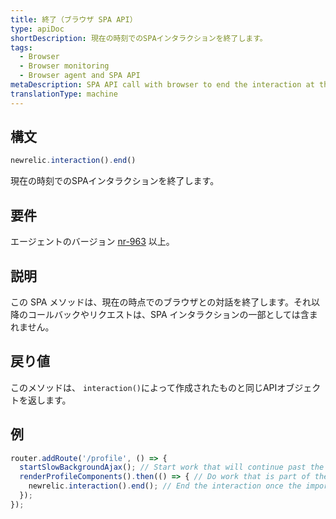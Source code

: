 ```yaml
---
title: 終了（ブラウザ SPA API）
type: apiDoc
shortDescription: 現在の時刻でのSPAインタラクションを終了します。
tags:
  - Browser
  - Browser monitoring
  - Browser agent and SPA API
metaDescription: SPA API call with browser to end the interaction at the current time.
translationType: machine
---
```


## 構文

```js
newrelic.interaction().end()
```

現在の時刻でのSPAインタラクションを終了します。

## 要件

エージェントのバージョン [nr-963](/docs/release-notes/new-relic-browser-release-notes/browser-agent-release-notes) 以上。

## 説明

この SPA メソッドは、現在の時点でのブラウザとの対話を終了します。それ以降のコールバックやリクエストは、SPA インタラクションの一部としては含まれません。

## 戻り値

このメソッドは、 `interaction()`によって作成されたものと同じAPIオブジェクトを返します。

## 例

```js
router.addRoute('/profile', () => {
  startSlowBackgroundAjax(); // Start work that will continue past the end of the interaction
  renderProfileComponents().then(() => { // Do work that is part of the interaction
    newrelic.interaction().end(); // End the interaction once the important components an the page have finished rendering
  });
});
```